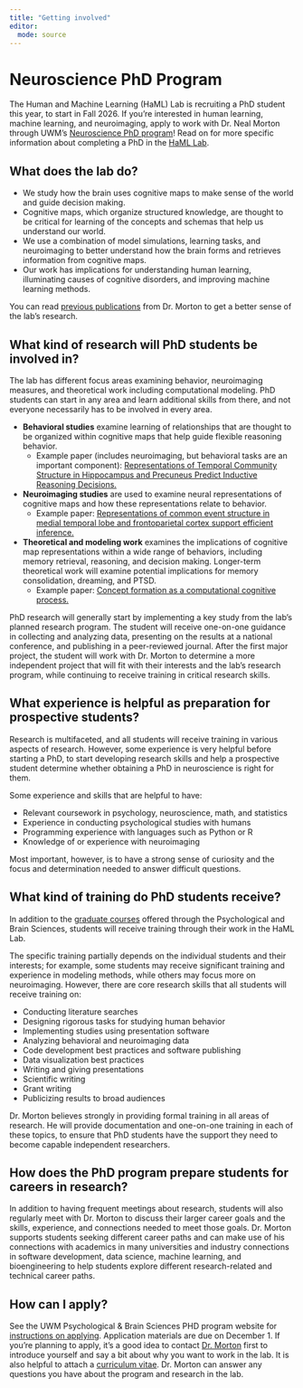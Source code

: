 ```yaml
---
title: "Getting involved"
editor: 
  mode: source
---
```


# Neuroscience PhD Program

The Human and Machine Learning (HaML) Lab is recruiting a PhD student this year, to start in Fall 2026. If you're interested in human learning, machine learning, and neuroimaging, apply to work with Dr. Neal Morton through UWM's [Neuroscience PhD program](https://uwm.edu/psychology/graduate/phd-program/neuroscience/)! Read on for more specific information about completing a PhD in the [HaML Lab](https://hamllab.org).

## What does the lab do?

* We study how the brain uses cognitive maps to make sense of the world and guide decision making.
* Cognitive maps, which organize structured knowledge, are thought to be critical for learning of the concepts and schemas that help us understand our world.
* We use a combination of model simulations, learning tasks, and neuroimaging to better understand how the brain forms and retrieves information from cognitive maps.
* Our work has implications for understanding human learning, illuminating causes of cognitive disorders, and improving machine learning methods.

You can read [previous publications](/publications.html) from Dr. Morton to get a better sense of the lab's research. 

## What kind of research will PhD students be involved in?

The lab has different focus areas examining behavior, neuroimaging measures, and theoretical work including computational modeling. PhD students can start in any area and learn additional skills from there, and not everyone necessarily has to be involved in every area.

* __Behavioral studies__ examine learning of relationships that are thought to be organized within cognitive maps that help guide flexible reasoning behavior. 
  * Example paper (includes neuroimaging, but behavioral tasks are an important component): [Representations of Temporal Community Structure in Hippocampus and Precuneus Predict Inductive Reasoning Decisions.](https://pubmed.ncbi.nlm.nih.gov/35579986)
  
* __Neuroimaging studies__ are used to examine neural representations of cognitive maps and how these representations relate to behavior. 
  * Example paper: [Representations of common event structure in medial temporal lobe and frontoparietal cortex support efficient inference.](https://pubmed.ncbi.nlm.nih.gov/33229532)
  
* __Theoretical and modeling work__ examines the implications of cognitive map representations within a wide range of behaviors, including memory retrieval, reasoning, and decision making. Longer-term theoretical work will examine potential implications for memory consolidation, dreaming, and PTSD. 
  * Example paper: [Concept formation as a computational cognitive process.](https://pubmed.ncbi.nlm.nih.gov/33628870)

PhD research will generally start by implementing a key study from the lab's planned research program. The student will receive one-on-one guidance in collecting and analyzing data, presenting on the results at a national conference, and publishing in a peer-reviewed journal. After the first major project, the student will work with Dr. Morton to determine a more independent project that will fit with their interests and the lab's research program, while continuing to receive training in critical research skills.

## What experience is helpful as preparation for prospective students?

Research is multifaceted, and all students will receive training in various aspects of research. However, some experience is very helpful before starting a PhD, to start developing research skills and help a prospective student determine whether obtaining a PhD in neuroscience is right for them.

Some experience and skills that are helpful to have:

* Relevant coursework in psychology, neuroscience, math, and statistics
* Experience in conducting psychological studies with humans
* Programming experience with languages such as Python or R
* Knowledge of or experience with neuroimaging

Most important, however, is to have a strong sense of curiosity and the focus and determination needed to answer difficult questions.

## What kind of training do PhD students receive?

In addition to the [graduate courses](https://uwm.edu/psychology/graduate/curriculum-and-courses/) offered through the Psychological and Brain Sciences, students will receive training through their work in the HaML Lab.

The specific training partially depends on the individual students and their interests; for example, some students may receive significant training and experience in modeling methods, while others may focus more on neuroimaging. However, there are core research skills that all students will receive training on:

* Conducting literature searches
* Designing rigorous tasks for studying human behavior
* Implementing studies using presentation software
* Analyzing behavioral and neuroimaging data
* Code development best practices and software publishing
* Data visualization best practices
* Writing and giving presentations
* Scientific writing
* Grant writing
* Publicizing results to broad audiences

Dr. Morton believes strongly in providing formal training in all areas of research. He will provide documentation and one-on-one training in each of these topics, to ensure that PhD students have the support they need to become capable independent researchers.

## How does the PhD program prepare students for careers in research?

In addition to having frequent meetings about research, students will also regularly meet with Dr. Morton to discuss their larger career goals and the skills, experience, and connections needed to meet those goals. Dr. Morton supports students seeking different career paths and can make use of his connections with academics in many universities and industry connections in software development, data science, machine learning, and bioengineering to help students explore different research-related and technical career paths.

## How can I apply?

See the UWM Psychological & Brain Sciences PHD program website for [instructions on applying](https://uwm.edu/psychology/graduate/application/). Application materials are due on December 1. If you're planning to apply, it's a good idea to contact [Dr. Morton](people/nealmorton.html) first to introduce yourself and say a bit about why you want to work in the lab. It is also helpful to attach a [curriculum vitae](https://www.prospectivedoctor.com/how-to-write-an-undergraduate-cv/). Dr. Morton can answer any questions you have about the program and research in the lab.
